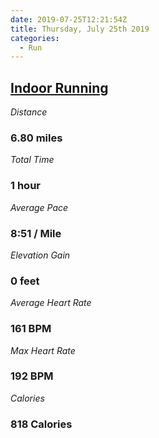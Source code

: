 ```yaml
---
date: 2019-07-25T12:21:54Z
title: Thursday, July 25th 2019
categories:
  - Run
---
```

## [Indoor Running](https://www.strava.com/activities/2563149762)

_Distance_

### 6.80 miles

_Total Time_

### 1 hour

_Average Pace_

### 8:51 / Mile

_Elevation Gain_

### 0 feet

_Average Heart Rate_

### 161 BPM

_Max Heart Rate_

### 192 BPM

_Calories_

### 818 Calories